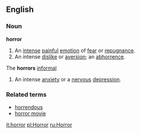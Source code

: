 ==English==
===Noun===
'''horror'''
# An [[intense]] [[painful]] [[emotion]] of [[fear]] or [[repugnance]].
# An intense [[dislike]] or [[aversion]]; an [[abhorrence]].
The '''horrors''' [[informal]]
# An intense [[anxiety]] or a [[nervous]] [[depression]].
===Related terms===
* [[horrendous]]
* [[horror movie]]

[[it:horror]]
[[pl:Horror]]
[[ru:Horror]]